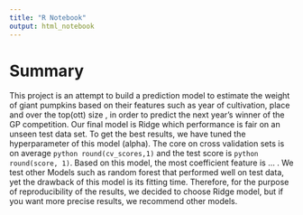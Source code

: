 ```yaml
---
title: "R Notebook"
output: html_notebook
---
```


# Summary


This project is an attempt to build a prediction model to estimate the weight of giant pumpkins based on their features
such as year of cultivation, place and over the top(ott) size , in order to predict the next year's winner of the GP 
competition. Our final model is Ridge which performance is fair on an unseen test data set. To get the best results, we have tuned the hyperparameter of this model (alpha). The core on cross validation sets is on average `python round(cv_scores,1)` and the test score is `python round(score, 1)`. Based on this model, the most coefficient feature is ... . We test other Models such as random forest that performed well on test data, yet the drawback of this model is its fitting time. Therefore, for the purpose of reproducibility of the results, we decided to choose Ridge model, but if you want more precise results, we recommend other models.
 